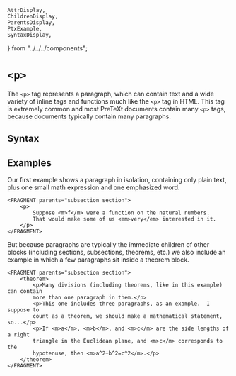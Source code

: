     AttrDisplay,
    ChildrenDisplay,
    ParentsDisplay,
    PtxExample,
    SyntaxDisplay,
} from "../../../components";

# `<p>`

The `<p>` tag represents a paragraph, which can contain text and a wide variety
of inline tags and functions much like the `<p>` tag in HTML.  This tag is
extremely common and most PreTeXt documents contain many `<p>` tags, because
documents typically contain many paragraphs.

## Syntax

<SyntaxDisplay name="p" />

## Examples

Our first example shows a paragraph in isolation, containing only plain text,
plus one small math expression and one emphasized word.

```ptx-example
<FRAGMENT parents="subsection section">
    <p>
        Suppose <m>f</m> were a function on the natural numbers.
        That would make some of us <em>very</em> interested in it.
    </p>
</FRAGMENT>
```

But because paragraphs are typically the immediate children of other blocks
(including sections, subsections, theorems, etc.) we also include an example in
which a few paragraphs sit inside a theorem block.

```ptx-example
<FRAGMENT parents="subsection section">
    <theorem>
        <p>Many divisions (including theorems, like in this example) can contain
        more than one paragraph in them.</p>
        <p>This one includes three paragraphs, as an example.  I suppose to
        count as a theorem, we should make a mathematical statement, so...</p>
        <p>If <m>a</m>, <m>b</m>, and <m>c</m> are the side lengths of a right
        triangle in the Euclidean plane, and <m>c</m> corresponds to the
        hypotenuse, then <m>a^2+b^2=c^2</m>.</p>
    </theorem>
</FRAGMENT>
```
    
